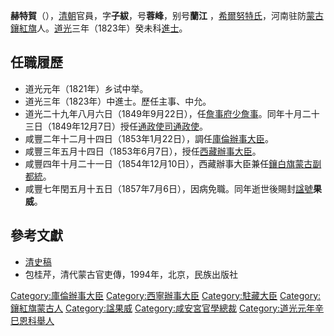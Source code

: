 '''赫特賀'''（{{bd|1805年||1857年||}}），[[清朝|清朝]]官員，字'''子紱'''，号'''蓉峰'''，别号'''蘭江''' ，[[希爾努特氏|希爾努特氏]]，河南驻防[[蒙古|蒙古]][[鑲紅旗|鑲紅旗]]人。[[道光|道光]]三年（1823年）癸未科[[進士|進士]]。

==任職履歷==
*道光元年（1821年）乡试中举。
*道光三年（1823年）中進士。歷任主事、中允。
*道光二十九年八月六日（1849年9月22日），任[[詹事府|詹事府]][[少詹事|少詹事]]。同年十月二十三日（1849年12月7日）授任[[通政使司|通政使司]][[通政使|通政使]]。
*咸豐二年十二月十四日（1853年1月22日），調任[[駐紮大臣|庫倫辦事大臣]]。
*咸豐三年五月十四日（1853年6月7日），授任[[駐藏大臣|西藏辦事大臣]]。
*咸豐四年十月二十一日（1854年12月10日），西藏辦事大臣兼任[[鑲白旗|鑲白旗]][[蒙古|蒙古]][[副都統|副都統]]。
*咸豐七年閏五月十五日（1857年7月6日），因病免職。同年逝世後賜封[[諡號|諡號]]'''果威'''。

==參考文獻==
*[[清史稿|清史稿]]
*包桂芹，清代蒙古官吏傳，1994年，北京，民族出版社

{{清朝人物小作品}}
{{道光三年癸未科殿試金榜}}
{{特授改補館職翰林}}
{{DEFAULTSORT:He赫}}
[[Category:庫倫辦事大臣|Category:庫倫辦事大臣]]
[[Category:西寧辦事大臣|Category:西寧辦事大臣]]
[[Category:駐藏大臣|Category:駐藏大臣]]
[[Category:鑲紅旗蒙古人|Category:鑲紅旗蒙古人]]
[[Category:諡果威|Category:諡果威]]
[[Category:咸安宮官學總裁|Category:咸安宮官學總裁]]
[[Category:道光元年辛巳恩科舉人|Category:道光元年辛巳恩科舉人]]